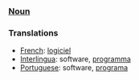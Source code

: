 ===[[Noun]]===

===Translations===
*[[French]]: [[logiciel]]
*[[Interlingua]]: software, [[programma]]
*[[Portuguese]]: software, [[programa]]